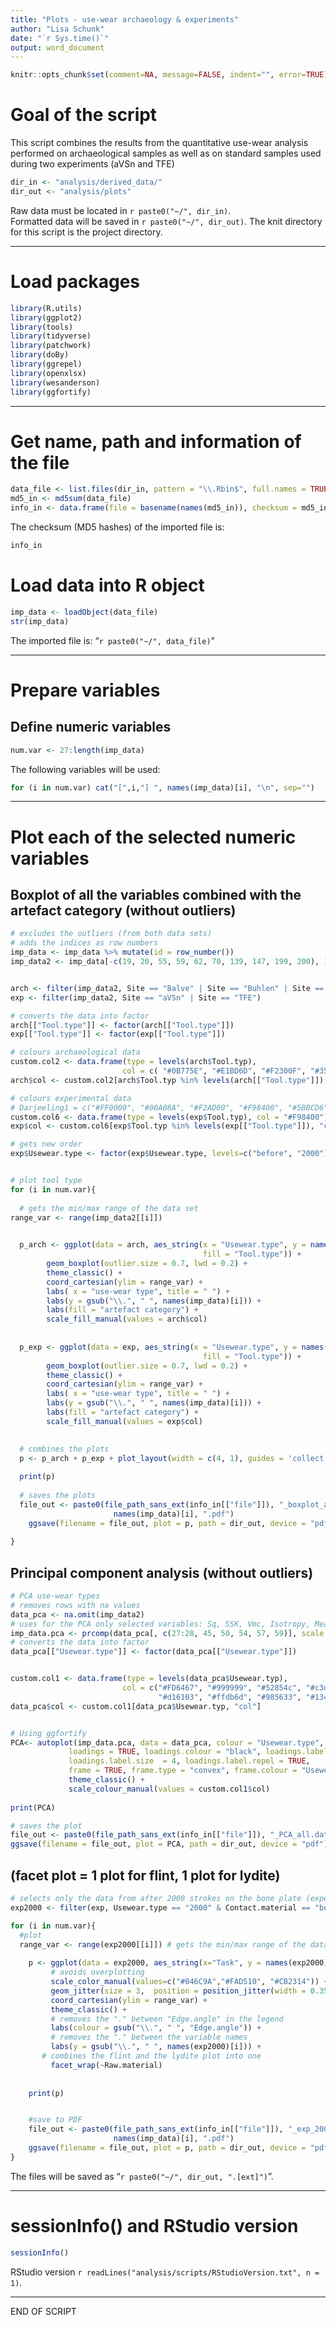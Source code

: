```yaml
---
title: "Plots - use-wear archaeology & experiments"
author: "Lisa Schunk"
date: "`r Sys.time()`"
output: word_document
---
```


```r
knitr::opts_chunk$set(comment=NA, message=FALSE, indent="", error=TRUE)

```


# Goal of the script
This script combines the results from the quantitative use-wear analysis performed on archaeological samples as well as on standard samples used during two experiments (aVSn and TFE)


```r
dir_in <- "analysis/derived_data/"
dir_out <- "analysis/plots"

```

Raw data must be located in `r paste0("~/", dir_in)`.  
Formatted data will be saved in `r paste0("~/", dir_out)`.
The knit directory for this script is the project directory.

---


# Load packages
```r
library(R.utils)
library(ggplot2)
library(tools)
library(tidyverse)
library(patchwork)
library(doBy)
library(ggrepel)
library(openxlsx)
library(wesanderson)
library(ggfortify)

```


---

# Get name, path and information of the file 
```r
data_file <- list.files(dir_in, pattern = "\\.Rbin$", full.names = TRUE)
md5_in <- md5sum(data_file)
info_in <- data.frame(file = basename(names(md5_in)), checksum = md5_in, row.names = NULL)

```


The checksum (MD5 hashes) of the imported file is:  
```r
info_in

```


# Load data into R object
```r
imp_data <- loadObject(data_file)
str(imp_data)

```

The imported file is: "`r paste0("~/", data_file)`"  

---


# Prepare variables
## Define numeric variables
```r
num.var <- 27:length(imp_data)

```

The following variables will be used: 

```r
for (i in num.var) cat("[",i,"] ", names(imp_data)[i], "\n", sep="")

```

---


# Plot each of the selected numeric variables 
## Boxplot of all the variables combined with the artefact category (without outliers) 
```r
# excludes the outliers (from both data sets)
# adds the indices as row numbers 
imp_data <- imp_data %>% mutate(id = row_number())
imp_data2 <- imp_data[-c(19, 20, 55, 59, 62, 70, 139, 147, 199, 200), ]


arch <- filter(imp_data2, Site == "Balve" | Site == "Buhlen" | Site == "Ramioul") 
exp <- filter(imp_data2, Site == "aVSn" | Site == "TFE")

# converts the data into factor 
arch[["Tool.type"]] <- factor(arch[["Tool.type"]])
exp[["Tool.type"]] <- factor(exp[["Tool.type"]])

# colours archaeological data
custom.col2 <- data.frame(type = levels(arch$Tool.typ), 
                         col = c( "#0B775E", "#E1BD6D", "#F2300F", "#35274A")) 
arch$col <- custom.col2[arch$Tool.typ %in% levels(arch[["Tool.type"]]), "col"]

# colours experimental data 
# Darjeeling1 = c("#FF0000", "#00A08A", "#F2AD00", "#F98400", "#5BBCD6")
custom.col6 <- data.frame(type = levels(exp$Tool.typ), col = "#F98400") 
exp$col <- custom.col6[exp$Tool.typ %in% levels(exp[["Tool.type"]]), "col"]

# gets new order 
exp$Usewear.type <- factor(exp$Usewear.type, levels=c("before", "2000"))


# plot tool type 
for (i in num.var){
  
  # gets the min/max range of the data set
range_var <- range(imp_data2[[i]]) 

  
  p_arch <- ggplot(data = arch, aes_string(x = "Usewear.type", y = names(imp_data)[i],
                                           fill = "Tool.type")) +
        geom_boxplot(outlier.size = 0.7, lwd = 0.2) +
        theme_classic() +
        coord_cartesian(ylim = range_var) + 
        labs( x = "use-wear type", title = " ") +
        labs(y = gsub("\\.", " ", names(imp_data)[i])) +
        labs(fill = "artefact category") + 
        scale_fill_manual(values = arch$col)
        
  
  p_exp <- ggplot(data = exp, aes_string(x = "Usewear.type", y = names(imp_data)[i],
                                           fill = "Tool.type")) +
        geom_boxplot(outlier.size = 0.7, lwd = 0.2) +
        theme_classic() +
        coord_cartesian(ylim = range_var) + 
        labs( x = "use-wear type", title = " ") +
        labs(y = gsub("\\.", " ", names(imp_data)[i])) +
        labs(fill = "artefact category") + 
        scale_fill_manual(values = exp$col)
  

  # combines the plots 
  p <- p_arch + p_exp + plot_layout(width = c(4, 1), guides = 'collect')
 
  print(p)
   
  # saves the plots 
  file_out <- paste0(file_path_sans_ext(info_in[["file"]]), "_boxplot_arch.exp_", 
	                   names(imp_data)[i], ".pdf")
	ggsave(filename = file_out, plot = p, path = dir_out, device = "pdf", width = 250, height = 170, units = "mm")
      
}  

```



## Principal component analysis (without outliers)
```r

# PCA use-wear types
# removes rows with na values 
data_pca <- na.omit(imp_data2)
# uses for the PCA only selected variables: Sq, SSK, Vmc, Isotropy, Mean density of furrows, Asfc, HAsfc9 
imp_data.pca <- prcomp(data_pca[, c(27:28, 45, 50, 54, 57, 59)], scale. = TRUE) 
# converts the data into factor 
data_pca[["Usewear.type"]] <- factor(data_pca[["Usewear.type"]])


custom.col1 <- data.frame(type = levels(data_pca$Usewear.typ), 
                         col = c("#FD6467", "#999999", "#52854c", "#c3d7a4", "#00A08A", "#487bb6", "#9a0f0f", "#fdbf6f",
                                 "#d16103", "#ffdb6d", "#985633", "#134680", "#05100c")) 
data_pca$col <- custom.col1[data_pca$Usewear.typ, "col"]


# Using ggfortify
PCA<- autoplot(imp_data.pca, data = data_pca, colour = "Usewear.type", size = 2,
             loadings = TRUE, loadings.colour = "black", loadings.label = TRUE, loadings.label.colour = "black", 
             loadings.label.size  = 4, loadings.label.repel = TRUE,  
             frame = TRUE, frame.type = "convex", frame.colour = "Usewear.type", frame.alpha = 0) + 
             theme_classic() +
             scale_colour_manual(values = custom.col1$col)
         
print(PCA)

# saves the plot
file_out <- paste0(file_path_sans_ext(info_in[["file"]]), "_PCA_all.data", ".pdf")
ggsave(filename = file_out, plot = PCA, path = dir_out, device = "pdf")


```


## (facet plot = 1 plot for flint, 1 plot for lydite)
```r
# selects only the data from after 2000 strokes on the bone plate (experimental data) 
exp2000 <- filter(exp, Usewear.type == "2000" & Contact.material == "bone plate")

for (i in num.var){
  #plot
  range_var <- range(exp2000[[i]]) # gets the min/max range of the data set 
  
	p <- ggplot(data = exp2000, aes_string(x="Task", y = names(exp2000)[i], colour="Edge.angle")) + 
	     # avoids overplotting
	     scale_color_manual(values=c("#046C9A","#FAD510", "#CB2314")) +
	     geom_jitter(size = 3,  position = position_jitter(width = 0.35, seed = 1)) + 
	     coord_cartesian(ylim = range_var) + 
	     theme_classic() + 
	     # removes the "." between "Edge.angle" in the legend 
	     labs(colour = gsub("\\.", " ", "Edge.angle")) + 
	     # removes the "." between the variable names
	     labs(y = gsub("\\.", " ", names(exp2000)[i])) + 
       # combines the flint and the lydite plot into one   
	     facet_wrap(~Raw.material) 
	     
	
	print(p)


	#save to PDF
	file_out <- paste0(file_path_sans_ext(info_in[["file"]]), "_exp_2000_plot_", 
	                   names(imp_data)[i], ".pdf")
	ggsave(filename = file_out, plot = p, path = dir_out, device = "pdf")
}


```

The files will be saved as "`r paste0("~/", dir_out, ".[ext]")`".

---



# sessionInfo() and RStudio version
```r
sessionInfo()
```

RStudio version `r readLines("analysis/scripts/RStudioVersion.txt", n = 1)`.


---

END OF SCRIPT

